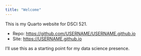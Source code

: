 ```yaml
---
title: "Welcome"
---
```



This is my Quarto website for DSCI 521.

- Repo: <https://github.com/USERNAME/USERNAME.github.io>
- Site: <https://USERNAME.github.io>

I’ll use this as a starting point for my data science presence.
